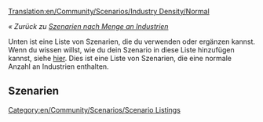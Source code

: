 [[Translation:en/Community/Scenarios/Industry Density/Normal]]

''« Zurück zu [[de/Community/Scenarios/Industry Density/Main Page|Szenarien nach Menge an Industrien]]''

[[Category:en/Community/Scenarios/Scenario Listings]]

Unten ist eine Liste von Szenarien, die du verwenden oder ergänzen kannst. Wenn du wissen willst, wie du dein Szenario in diese Liste hinzufügen kannst, siehe [[en/Community/Scenarios/Main Page|hier]]. Dies ist eine Liste von Szenarien, die eine normale Anzahl an Industrien enthalten.

==Szenarien==